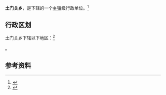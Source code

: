 {{中国乡级行政区|63/01/22/201/000}}

'''土门关乡'''，是{{PRC admin/fullname|63/01/22/201/000|3}}下辖的一个[[乡镇|乡镇]]级行政单位。<ref>{{PRC admin/ref sgc|{{PRC admin/parent|63/01/22/201/000}}}}</ref>

== 行政区划 ==

土门关乡下辖以下地区：<ref>{{PRC admin/ref sgc|63/01/22/201/000}}</ref>

{{PRC admin/children|63/01/22/201/000}}。

== 参考资料 ==

{{reflist}}

{{行政区划小作品}}
{{PRC admin/navcat|63/01/22/201/000}}